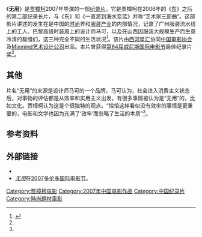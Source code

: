 {{Infobox Film
| name           = 无用
| image          = 
| image_size     = 
| caption        = 
| director       = [[贾樟柯|贾樟柯]]
| producer       = [[余力为|余力为]]<br />[[赵涛|赵涛]]<br />又一山人
| writer         = 贾樟柯
| narrator       = 
| starring       = [[马可|马可]]
| music          = [[林強_(1964年)|林强]]
| cinematography = 余力为<br />贾樟柯
| editing        = 张佳
| distributor    = '''International:'''<br />Memento Films International
| released       = 2007
| runtime        = 80分钟
| country        = {{CHN}}
| language       = 粤语,普通话,晋语,法语,英语
| budget         = 
| gross          = 
| preceded_by    = 
| followed_by    = 
| website        = 
| amg_id         = 1:416237
| imdb_id        = 1094286
}}

《'''无用'''》是[[贾樟柯|贾樟柯]]2007年导演的一部[[纪录片|纪录片]]。它是贾樟柯在2006年的《[[东_(电影)|东]]》之后的第二部纪录长片，与《东》和《一直游到海水变蓝》并称“艺术家三部曲”。这部影片讲述的发生在是中国的[[时尚|时尚]]界和[[服装|服装]][[产业|产业]]的内部情况，记录了广州服装流水线上的工人、巴黎高级时装周上的设计师马可，以及在山西因服装大规模生产而生意冷清的裁缝们，这三种完全不同的生活状况<ref name=new>{{cite web |url=http://ent.ifeng.com/movie/news/mainland/detail_2013_12/09/31911987_0.shtml |language= |title=[独家]贾樟柯：纪录片是中国电影十几年最大成就 |publisher=凤凰网娱乐 |date=2013年12月9日 |accessdate= |archive-date=2016年1月8日 |archive-url=https://web.archive.org/web/20160108114034/http://ent.ifeng.com/movie/news/mainland/detail_2013_12/09/31911987_0.shtml |dead-url=no }}</ref>。该片由[[西河星汇|西河星汇]]协同[[中国电影协会|中国电影协会]]及[[Mixmind艺术设计公司|Mixmind艺术设计公司]]出品。本片曾获得[[第64届威尼斯国际电影节|第64届威尼斯国际电影节]]最佳纪录片奖<ref name=new/>。

==其他==
片名“无用”的来源是设计师马可的一个品牌，马可认为，社会进入消费主义状态后，对事物的评估都是从效率和实用主义出发，有很多事情被认为是“无用”的，比如文化。贾樟柯认为这是个很独特的观点。“恰恰这样看似没有效率的事情是更重要的，电影和文学也因为充满了‘效率’而忽略了生活的本质”<ref name=new/>。
==参考资料==
{{Reflist}}
== 外部链接 ==
*{{imdb title|id=1094286|title=无用}}
* ''[https://web.archive.org/web/20071014150445/http://www.tiff07.ca/filmsandschedules/filmdetails.aspx?id=707111541011386 无用]''在[[2007多伦多国际电影节|2007多伦多国际电影节]]。

{{贾樟柯电影}}

[[Category:贾樟柯电影|Category:贾樟柯电影]]
[[Category:2007年中国电影作品|Category:2007年中国电影作品]]
[[Category:中国纪录片|Category:中国纪录片]]
[[Category:時尚題材電影|Category:時尚題材電影]]